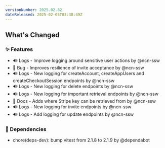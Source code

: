 ```yaml
---
versionNumber: 2025.02.82
dateReleased: 2025-02-05T03:38:49Z
---
```




## What's Changed
### ✨ Features
* 🔊 Logs - Improve logging around sensitive user actions by @ncn-ssw
* 🐛 Bug - Improves resilience of invite acceptance by @ncn-ssw
* 🔊 Logs - New logging for createAccount, createAppUsers and createCheckoutSession endpoints by @ncn-ssw
* 🔊 Logs - New logging for delete endpoints by @ncn-ssw
* 🔊 Logs - New logging for important retrieval endpoints by @ncn-ssw
* 📝 Docs - Adds where Stripe key can be retrieved from by @ncn-ssw
* 🔊 Logs - New logging for invite endpoints by @ncn-ssw
* 🔊 Logs - Add logging for update endpoints by @ncn-ssw
### 👒 Dependencies
* chore(deps-dev): bump vitest from 2.1.8 to 2.1.9 by @dependabot



